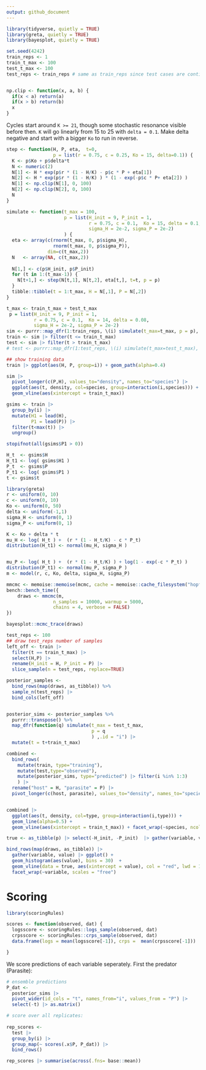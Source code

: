 ```yaml
---
output: github_document
---
```



```r
library(tidyverse, quietly = TRUE)
library(greta, quietly = TRUE)
library(bayesplot, quietly = TRUE)
```

```r
set.seed(4242)
train_reps <- 1
train_t_max <- 100
test_t_max <- 100
test_reps <- train_reps # same as train_reps since test cases are continuations of the training rep time series


np.clip <- function(x, a, b) {
  if(x < a) return(a)
  if(x > b) return(b)
  x
}
```

Cycles start around `K >= 21`, though some stochastic resonance visible before then.
`K` will go linearly from 15 to 25 with `delta = 0.1`.
Make delta negative and start with a bigger `Ko` to run in reverse.

```r
step <- function(H, P, eta,  t=0, 
                 p = list(r = 0.75, c = 0.25, Ko = 15, delta=0.1)) {
  K <- p$Ko + p$delta*t
  N <- numeric(2)
  N[1] <- H * exp(p$r * (1 - H/K) - p$c * P + eta[1])
  N[2] <- H * exp(p$r * (1 - H/K) ) * (1 - exp(-p$c * P+ eta[2]) )
  N[1] <- np.clip(N[1], 0, 100)
  N[2] <- np.clip(N[2], 0, 100)
  N
}

simulate <- function(t_max = 100, 
                     p = list(H_init = 9, P_init = 1,
                              r = 0.75, c = 0.1,  Ko = 15, delta = 0.1,
                              sigma_H = 2e-2, sigma_P = 2e-2)
                     ) {
  eta <- array(c(rnorm(t_max, 0, p$sigma_H), 
                 rnorm(t_max, 0, p$sigma_P)),
               dim=c(t_max,2))
  N   <- array(NA, c(t_max,2))
  
  N[1,] <- c(p$H_init, p$P_init)
  for (t in 1:(t_max-1)) {
    N[t+1,] <- step(N[t,1], N[t,2], eta[t,], t=t, p = p)
  }
  tibble::tibble(t = 1:t_max, H = N[,1], P = N[,2])
}
```


```r
t_max <- train_t_max + test_t_max
 p = list(H_init = 9, P_init = 1,
          r = 0.75, c = 0.1,  Ko = 14, delta = 0.08,
          sigma_H = 2e-2, sigma_P = 2e-2)
sim <- purrr::map_dfr(1:train_reps, \(i) simulate(t_max=t_max, p = p), .id = "i")
train <- sim |> filter(t <= train_t_max)
test <- sim |> filter(t > train_t_max)
# test <- purrr::map_dfr(1:test_reps, \(i) simulate(t_max=test_t_max), .id = "i")

## show training data
train |> ggplot(aes(H, P, group=i)) + geom_path(alpha=0.4)

sim |> 
  pivot_longer(c(P,H), values_to="density", names_to="species") |>
  ggplot(aes(t, density, col=species, group=interaction(i,species))) + geom_line(alpha=0.2) +
  geom_vline(aes(xintercept = train_t_max))
```


```r
gsims <- train |> 
  group_by(i) |> 
  mutate(H1 = lead(H),
         P1 = lead(P)) |> 
  filter(t<max(t)) |> 
  ungroup()

stopifnot(all(gsims$P1 > 0))

H_t  <- gsims$H 
H_t1 <- log( gsims$H1 ) 
P_t  <- gsims$P
P_t1 <- log( gsims$P1 )
t <- gsims$t
```

```r
library(greta)
r <- uniform(0, 10)
c <- uniform(0, 10)
Ko <- uniform(0, 50)
delta <- uniform(-1,1)
sigma_H <- uniform(0, 1)
sigma_P <- uniform(0, 1)

K <- Ko + delta * t
mu_H <- log( H_t ) +  (r * (1 - H_t/K) - c * P_t) 
distribution(H_t1) <- normal(mu_H, sigma_H )


mu_P <- log( H_t ) +  (r * (1 - H_t/K) ) + log(1 - exp(-c * P_t) )
distribution(P_t1) <- normal(mu_P, sigma_P )
m <- model(r, c, Ko, delta, sigma_H, sigma_P)
```

```r
mmcmc <- memoise::memoise(mcmc, cache = memoise::cache_filesystem("hopf_cache"))
bench::bench_time({                 
    draws <- mmcmc(m, 
                 n_samples = 10000, warmup = 5000,
                 chains = 4, verbose = FALSE)
})
```

```r
bayesplot::mcmc_trace(draws)
```






```r
test_reps <- 100
## draw test_reps number of samples
left_off <- train |> 
  filter(t == train_t_max) |> 
  select(H,P) |> 
  rename(H_init = H, P_init = P) |>
  slice_sample(n = test_reps, replace=TRUE)

posterior_samples <- 
  bind_rows(map(draws, as_tibble)) %>% 
  sample_n(test_reps) |>
  bind_cols(left_off)


posterior_sims <- posterior_samples %>%
  purrr::transpose() %>%
  map_dfr(function(q) simulate(t_max = test_t_max,
                               p = q
                               ) ,.id = "i") |>
  mutate(t = t+train_t_max)
```

```r
combined <- 
  bind_rows(
    mutate(train, type="training"), 
    mutate(test,type="observed"),  
    mutate(posterior_sims, type="predicted") |> filter(i %in% 1:3)
    ) |>
  rename("host" = H, "parasite" = P) |>
  pivot_longer(c(host, parasite), values_to="density", names_to="species")


combined |> 
  ggplot(aes(t, density, col=type, group=interaction(i,type))) + 
  geom_line(alpha=0.5) +
  geom_vline(aes(xintercept = train_t_max)) + facet_wrap(~species, ncol=1)
```



```r
true <- as_tibble(p) |> select(-H_init, -P_init)  |> gather(variable, value)

bind_rows(map(draws, as_tibble)) |>
  gather(variable, value) |> ggplot() + 
  geom_histogram(aes(value), bins = 30)  +
  geom_vline(data = true, aes(xintercept = value), col = "red", lwd = 1) + 
  facet_wrap(~variable, scales = "free")
```


# Scoring


```r
library(scoringRules)

scores <- function(observed, dat) {
  logsscore <- scoringRules::logs_sample(observed, dat)
  crpsscore <- scoringRules::crps_sample(observed, dat)
  data.frame(logs = mean(logsscore[-1]), crps =  mean(crpsscore[-1]))

}
```

We score predictions of each variable seperately.  First the predator (Parasite):

```r
# ensemble predictions
P_dat <- 
  posterior_sims |> 
  pivot_wider(id_cols = "t", names_from="i", values_from = "P") |> 
  select(-t) |> as.matrix()


```


```r
# score over all replicates:
  
rep_scores <- 
  test |> 
  group_by(i) |> 
  group_map(~ scores(.x$P, P_dat)) |> 
  bind_rows()

rep_scores |> summarise(across(.fns= base::mean))

```
